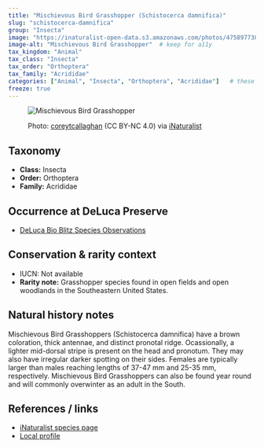 ---
title: "Mischievous Bird Grasshopper (Schistocerca damnifica)"
slug: "schistocerca-damnifica"
group: "Insecta"
image: "https://inaturalist-open-data.s3.amazonaws.com/photos/475897738/large.jpeg"        # keep for thumbnails
image-alt: "Mischievous Bird Grasshopper"  # keep for a11y
tax_kingdom: "Animal"
tax_class: "Insecta"
tax_order: "Orthoptera"
tax_family: "Acrididae"
categories: ["Animal", "Insecta", "Orthoptera", "Acrididae"]   # these drive the chips + filtering
freeze: true
---

<figure class="species-figure">

<img src="https://inaturalist-open-data.s3.amazonaws.com/photos/475897738/large.jpeg" alt="Mischievous Bird Grasshopper" class="species-photo"/>

<figcaption class="photo-credit">

Photo: <a href="https://www.inaturalist.org/people/coreytcallaghan">coreytcallaghan</a> (CC BY-NC 4.0) via <a href="https://www.inaturalist.org/observations/264988809">iNaturalist</a>

</figcaption>

</figure>

## Taxonomy

-   **Class:** Insecta
-   **Order:** Orthoptera
-   **Family:** Acrididae

## Occurrence at DeLuca Preserve

-   [DeLuca Bio Blitz Species Observations](https://www.inaturalist.org/observations?project_id=2025-uf-deluca-bioblitz&subview=table&taxon_id=230586&verifiable=any)

## Conservation & rarity context

-   IUCN: Not available
-   **Rarity note:** Grasshopper species found in open fields and open woodlands in the Southeastern United States.

## Natural history notes

Mischievous Bird Grasshoppers (Schistocerca damnifica) have a brown coloration, thick antennae, and distinct pronotal ridge. Ocassionally, a lighter mid-dorsal stripe is present on the head and pronotum. They may also have irregular darker spotting on their sides. Females are typically larger than males reaching lengths of 37-47 mm and 25-35 mm, respectively. Mischievous Bird Grasshoppers can also be found year round and will commonly overwinter as an adult in the South. 

## References / links

-   [iNaturalist species page](https://www.inaturalist.org/taxa/230586-Schistocerca-damnifica#articles-tab)
-   [Local profile](https://bugguide.net/node/view/15597)
